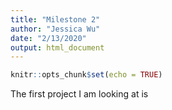 ```yaml
---
title: "Milestone 2"
author: "Jessica Wu"
date: "2/13/2020"
output: html_document
---
```


```r
knitr::opts_chunk$set(echo = TRUE)
```

The first project I am looking at is